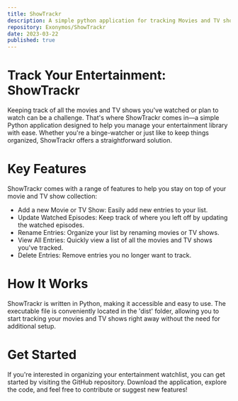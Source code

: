 ```yaml
---
title: ShowTrackr
description: A simple python application for tracking Movies and TV shows that you have watched or plan to watch.
repository: Exonymos/ShowTrackr
date: 2023-03-22
published: true
---
```



# Track Your Entertainment: ShowTrackr
Keeping track of all the movies and TV shows you've watched or plan to watch can be a challenge. That's where ShowTrackr comes in—a simple Python application designed to help you manage your entertainment library with ease. Whether you're a binge-watcher or just like to keep things organized, ShowTrackr offers a straightforward solution.

# Key Features
ShowTrackr comes with a range of features to help you stay on top of your movie and TV show collection:

- Add a new Movie or TV Show: Easily add new entries to your list.
- Update Watched Episodes: Keep track of where you left off by updating the watched episodes.
- Rename Entries: Organize your list by renaming movies or TV shows.
- View All Entries: Quickly view a list of all the movies and TV shows you've tracked.
- Delete Entries: Remove entries you no longer want to track.

# How It Works
ShowTrackr is written in Python, making it accessible and easy to use. The executable file is conveniently located in the 'dist' folder, allowing you to start tracking your movies and TV shows right away without the need for additional setup.

# Get Started
If you're interested in organizing your entertainment watchlist, you can get started by visiting the GitHub repository. Download the application, explore the code, and feel free to contribute or suggest new features!

